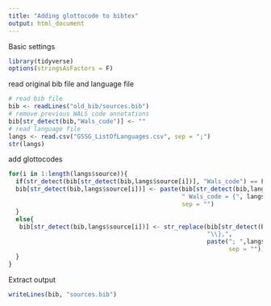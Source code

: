 ```yaml
---
title: "Adding glottocode to bibtex"
output: html_document
---
```


Basic settings
```r
library(tidyverse)
options(stringsAsFactors = F)
```

read original bib file and language file
```r
# read bib file
bib <- readLines("old_bib/sources.bib")
# remove previous WALS code annotations
bib[str_detect(bib,"Wals_code")] <- ""
# read language file
langs <- read.csv("GSSG_ListOfLanguages.csv", sep = ";")
str(langs)
```

add glottocodes
```r
for(i in 1:length(langs$source)){
  if(str_detect(bib[str_detect(bib,langs$source[i])], "Wals_code") == FALSE){
  bib[str_detect(bib,langs$source[i])] <- paste(bib[str_detect(bib,langs$source[i])],
                                                " Wals_code = {", langs$wals_code[i], "},",
                                                sep = "")
  }
  else{
   bib[str_detect(bib,langs$source[i])] <- str_replace(bib[str_detect(bib,langs$source[i])], 
                                                       "\\},",
                                                       paste("; ",langs$wals_code[i],"},",
                                                             sep = ""))
  }
}
```

Extract output
```r
writeLines(bib, "sources.bib")
```

